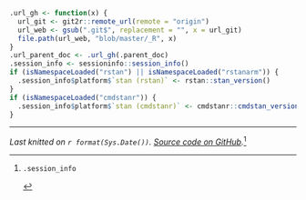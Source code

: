```r
.url_gh <- function(x) {
  url_git <- git2r::remote_url(remote = "origin")
  url_web <- gsub(".git$", replacement = "", x = url_git)
  file.path(url_web, "blob/master/_R", x)
}
.url_parent_doc <- .url_gh(.parent_doc)
.session_info <- sessioninfo::session_info()
if (isNamespaceLoaded("rstan") || isNamespaceLoaded("rstanarm")) {
  .session_info$platform$`stan (rstan)` <- rstan::stan_version()
}
if (isNamespaceLoaded("cmdstanr")) {
  .session_info$platform$`stan (cmdstanr)` <- cmdstanr::cmdstan_version()
}
```

***

*Last knitted on `r format(Sys.Date())`. [Source code on
GitHub](`r .url_parent_doc`).*[^si] 

[^si]: 
    ```r
    .session_info
    ```
